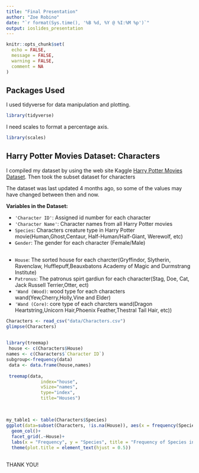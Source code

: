 ```yaml
---
title: "Final Presentation"
author: "Zoe Robino"
date: "`r format(Sys.time(), '%B %d, %Y @ %I:%M %p')`"
output: ioslides_presentation
---
```


```r
knitr::opts_chunk$set(
  echo = FALSE,
  message = FALSE,
  warning = FALSE,
  comment = NA
)
```

## Packages Used

I used tidyverse for data manipulation and plotting.

```r
library(tidyverse)
```




I need scales to format a percentage axis.

```r
library(scales)
```






## Harry Potter Movies Dataset: Characters 

I compiled my dataset by using the web site Kaggle [Harry Potter Movies Dataset](https://www.kaggle.com/datasets/maricinnamon/harry-potter-movies-dataset?resource=download). Then took the subset dataset for characters

The dataset was last updated 4 months ago, so some of the values may have changed between then and now. 

**Variables in the Dataset:**

* `'Character ID'`: Assigned id number for each character 
* `'Character Name'`: Character names from all Harry Potter movies 
* `Species`: Characters creature type in Harry Potter movie(Human,Ghost,Centaur, Half-Human/Half-Giant, Werewolf, etc)
* `Gender`: The gender for each character (Female/Male)

## 

* `House`: The sorted house for each charcter(Gryffindor, Slytherin, Ravenclaw, Hufflepuff,Beauxbatons Academy of Magic and Durmstrang Institute)
* `Patronus`: The patronus spirt gardiun for each character(Stag, Doe, Cat, Jack Russell Terrier,Otter, ect)
* `'Wand (Wood)`: wood type for each characters wand(Yew,Cherry,Holly,Vine and Elder)
* `'Wand (Core)`: core type of each charcters wand(Dragon Heartstring,Unicorn Hair,Phoenix Feather,Thestral Tail Hair, etc))
```r
Characters <- read_csv("data/Characters.csv")
glimpse(Characters)
```

##

```r
library(treemap)
 house <- c(Characters$House)
names <- c(Characters$`Character ID`)
subgroup<-frequency(data)
 data <- data.frame(house,names)
 
 treemap(data,
             index="house",
             vSize="names",
             type="index",
             title="Houses")
            
```



##

```r

my_table1 <- table(Characters$Species)
ggplot(data=subset(Characters, !is.na(House)), aes(x = frequency(Species), y = Species,fill = House)) +
  geom_col()+
  facet_grid(.~House)+
  labs(x = "Frequency", y = "Species", title = "Frequency of Species in each House") + 
  theme(plot.title = element_text(hjust = 0.5))

```


##

THANK YOU!



